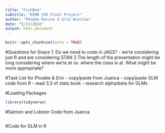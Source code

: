 ```yaml
---
title: "FishBae"
subtitle: "EEMB 595 Final Project" 
author: "Phoebe Racine & Erin Winslow"
date: "5/13/2018"
output: html_document
---
```


```r
knitr::opts_chunk$set(echo = TRUE)
```

#Questions for Grace
1. Do we need to code in JAGS?
- we're considering just R and are considering STAN
2.The length of the presentation might be long considering where we're at vs. where the class is at. What might be more appropriate?

#Task List for Phoebe & Erin
- copy/paste from Juanca
- copy/paste GLM code from R
- read 3.3 of stats book
- research alpha/beta for GLMs



#Loading Packages
```r
library(tidyverse)


```


#Salmon and Lobster Code from Juanca
```r



```

#Code for GLM in R
```r



```





